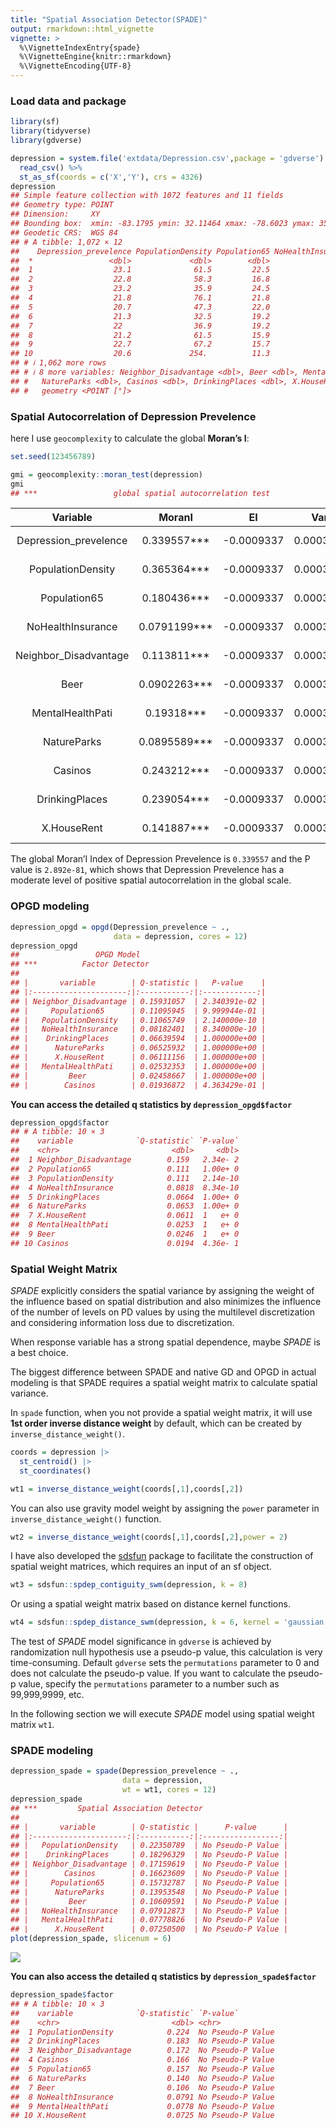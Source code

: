 ```yaml
---
title: "Spatial Association Detector(SPADE)"
output: rmarkdown::html_vignette
vignette: >
  %\VignetteIndexEntry{spade}
  %\VignetteEngine{knitr::rmarkdown}
  %\VignetteEncoding{UTF-8}
---
```




### Load data and package


``` r
library(sf)
library(tidyverse)
library(gdverse)

depression = system.file('extdata/Depression.csv',package = 'gdverse') %>%
  read_csv() %>%
  st_as_sf(coords = c('X','Y'), crs = 4326)
depression
## Simple feature collection with 1072 features and 11 fields
## Geometry type: POINT
## Dimension:     XY
## Bounding box:  xmin: -83.1795 ymin: 32.11464 xmax: -78.6023 ymax: 35.17354
## Geodetic CRS:  WGS 84
## # A tibble: 1,072 × 12
##    Depression_prevelence PopulationDensity Population65 NoHealthInsurance
##  *                 <dbl>             <dbl>        <dbl>             <dbl>
##  1                  23.1              61.5         22.5              7.98
##  2                  22.8              58.3         16.8             11.0 
##  3                  23.2              35.9         24.5              9.31
##  4                  21.8              76.1         21.8             13.2 
##  5                  20.7              47.3         22.0             11   
##  6                  21.3              32.5         19.2             13.0 
##  7                  22                36.9         19.2             10.8 
##  8                  21.2              61.5         15.9              8.57
##  9                  22.7              67.2         15.7             17.8 
## 10                  20.6             254.          11.3             12.7 
## # ℹ 1,062 more rows
## # ℹ 8 more variables: Neighbor_Disadvantage <dbl>, Beer <dbl>, MentalHealthPati <dbl>,
## #   NatureParks <dbl>, Casinos <dbl>, DrinkingPlaces <dbl>, X.HouseRent <dbl>,
## #   geometry <POINT [°]>
```

### Spatial Autocorrelation of Depression Prevelence

here I use `geocomplexity` to calculate the global **Moran's I**:


``` r
set.seed(123456789)

gmi = geocomplexity::moran_test(depression)
gmi
## ***                 global spatial autocorrelation test
```


-----------------------------------------------------------------------------------
       Variable             MoranI          EI         VarI       zI        pI     
----------------------- -------------- ------------ ----------- ------- -----------
 Depression_prevelence   0.339557***    -0.0009337   0.0003192   19.06   2.892e-81 

   PopulationDensity     0.365364***    -0.0009337   0.0003192   20.5    1.052e-93 

     Population65        0.180436***    -0.0009337   0.0003192   10.15   1.641e-24 

   NoHealthInsurance     0.0791199***   -0.0009337   0.0003192   4.48    3.724e-06 

 Neighbor_Disadvantage   0.113811***    -0.0009337   0.0003192   6.422   6.723e-11 

         Beer            0.0902263***   -0.0009337   0.0003192   5.102   1.68e-07  

   MentalHealthPati       0.19318***    -0.0009337   0.0003192   10.86   8.534e-28 

      NatureParks        0.0895589***   -0.0009337   0.0003192   5.065   2.045e-07 

        Casinos          0.243212***    -0.0009337   0.0003192   13.66   8.28e-43  

    DrinkingPlaces       0.239054***    -0.0009337   0.0003192   13.43   1.97e-41  

      X.HouseRent        0.141887***    -0.0009337   0.0003192   7.993   6.562e-16 
-----------------------------------------------------------------------------------



The global Moran'I Index of Depression Prevelence is `0.339557` and the P value is ` 2.892e-81`, which shows that Depression Prevelence has a moderate level of positive spatial autocorrelation in the global scale.

### OPGD modeling


``` r
depression_opgd = opgd(Depression_prevelence ~ .,
                       data = depression, cores = 12)
depression_opgd
##                 OPGD Model                  
## ***          Factor Detector            
## 
## |       variable        | Q-statistic |   P-value    |
## |:---------------------:|:-----------:|:------------:|
## | Neighbor_Disadvantage | 0.15931057  | 2.340391e-02 |
## |     Population65      | 0.11095945  | 9.999944e-01 |
## |   PopulationDensity   | 0.11065749  | 2.140000e-10 |
## |   NoHealthInsurance   | 0.08182401  | 8.340000e-10 |
## |    DrinkingPlaces     | 0.06639594  | 1.000000e+00 |
## |      NatureParks      | 0.06525932  | 1.000000e+00 |
## |      X.HouseRent      | 0.06111156  | 1.000000e+00 |
## |   MentalHealthPati    | 0.02532353  | 1.000000e+00 |
## |         Beer          | 0.02458667  | 1.000000e+00 |
## |        Casinos        | 0.01936872  | 4.363429e-01 |
```

**You can access the detailed q statistics by `depression_opgd$factor`**


``` r
depression_opgd$factor
## # A tibble: 10 × 3
##    variable              `Q-statistic` `P-value`
##    <chr>                         <dbl>     <dbl>
##  1 Neighbor_Disadvantage        0.159   2.34e- 2
##  2 Population65                 0.111   1.00e+ 0
##  3 PopulationDensity            0.111   2.14e-10
##  4 NoHealthInsurance            0.0818  8.34e-10
##  5 DrinkingPlaces               0.0664  1.00e+ 0
##  6 NatureParks                  0.0653  1.00e+ 0
##  7 X.HouseRent                  0.0611  1   e+ 0
##  8 MentalHealthPati             0.0253  1   e+ 0
##  9 Beer                         0.0246  1   e+ 0
## 10 Casinos                      0.0194  4.36e- 1
```

### Spatial Weight Matrix

*SPADE* explicitly considers the spatial variance by assigning the weight of the influence based on spatial distribution and also minimizes the influence of the number of levels on PD values by using the multilevel discretization and considering information loss due to discretization.

When response variable has a strong spatial dependence, maybe *SPADE* is a best choice.

The biggest difference between SPADE and native GD and OPGD in actual modeling is that SPADE requires a spatial weight matrix to calculate spatial variance.

In `spade` function, when you not provide a spatial weight matrix, it will use **1st order inverse distance weight** by default, which can be created by `inverse_distance_weight()`.


``` r
coords = depression |>
  st_centroid() |>
  st_coordinates()

wt1 = inverse_distance_weight(coords[,1],coords[,2])
```

You can also use gravity model weight by assigning the `power` parameter in `inverse_distance_weight()` function.


``` r
wt2 = inverse_distance_weight(coords[,1],coords[,2],power = 2)
```

I have also developed the [sdsfun](https://stscl.github.io/sdsfun/) package to facilitate the construction of spatial weight matrices, which requires an input of an sf object.


``` r
wt3 = sdsfun::spdep_contiguity_swm(depression, k = 8)
```

Or using a spatial weight matrix based on distance kernel functions.


``` r
wt4 = sdsfun::spdep_distance_swm(depression, k = 6, kernel = 'gaussian')
```

The test of *SPADE* model significance in `gdverse` is achieved by randomization null hypothesis use a pseudo-p value, this calculation is very time-consuming. Default `gdverse` sets the `permutations` parameter to 0 and does not calculate the pseudo-p value. If you want to calculate the pseudo-p value, specify the `permutations` parameter to a number such as 99,999,9999, etc.

In the following section we will execute *SPADE* model using spatial weight matrix `wt1`.

### SPADE modeling


``` r
depression_spade = spade(Depression_prevelence ~ .,
                         data = depression,
                         wt = wt1, cores = 12)
depression_spade
## ***         Spatial Association Detector         
## 
## |       variable        | Q-statistic |      P-value      |
## |:---------------------:|:-----------:|:-----------------:|
## |   PopulationDensity   | 0.22350789  | No Pseudo-P Value |
## |    DrinkingPlaces     | 0.18296329  | No Pseudo-P Value |
## | Neighbor_Disadvantage | 0.17159619  | No Pseudo-P Value |
## |        Casinos        | 0.16623609  | No Pseudo-P Value |
## |     Population65      | 0.15732787  | No Pseudo-P Value |
## |      NatureParks      | 0.13953548  | No Pseudo-P Value |
## |         Beer          | 0.10609591  | No Pseudo-P Value |
## |   NoHealthInsurance   | 0.07912873  | No Pseudo-P Value |
## |   MentalHealthPati    | 0.07778826  | No Pseudo-P Value |
## |      X.HouseRent      | 0.07250500  | No Pseudo-P Value |
plot(depression_spade, slicenum = 6)
```

![](../man/figures/spade/spade-1.png)

**You can also access the detailed q statistics by `depression_spade$factor`**


``` r
depression_spade$factor
## # A tibble: 10 × 3
##    variable              `Q-statistic` `P-value`        
##    <chr>                         <dbl> <chr>            
##  1 PopulationDensity            0.224  No Pseudo-P Value
##  2 DrinkingPlaces               0.183  No Pseudo-P Value
##  3 Neighbor_Disadvantage        0.172  No Pseudo-P Value
##  4 Casinos                      0.166  No Pseudo-P Value
##  5 Population65                 0.157  No Pseudo-P Value
##  6 NatureParks                  0.140  No Pseudo-P Value
##  7 Beer                         0.106  No Pseudo-P Value
##  8 NoHealthInsurance            0.0791 No Pseudo-P Value
##  9 MentalHealthPati             0.0778 No Pseudo-P Value
## 10 X.HouseRent                  0.0725 No Pseudo-P Value
```
